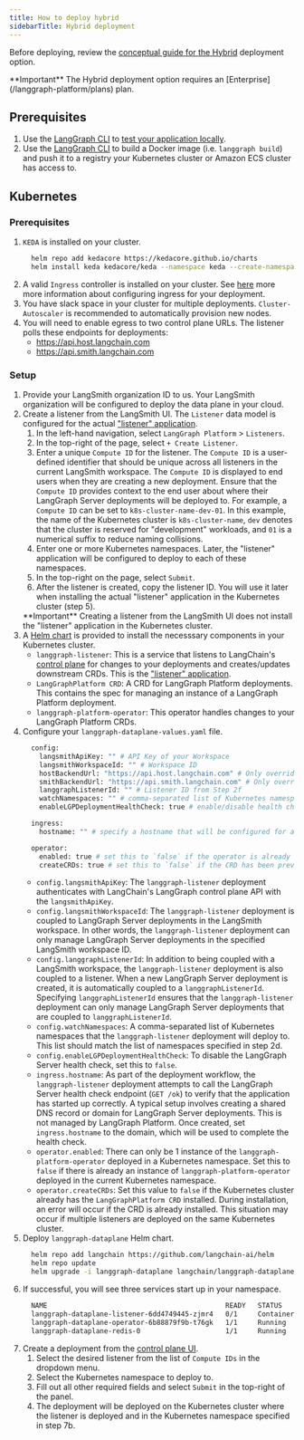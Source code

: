 ```yaml
---
title: How to deploy hybrid
sidebarTitle: Hybrid deployment
---
```

Before deploying, review the [conceptual guide for the Hybrid](/langgraph-platform/hybrid) deployment option.

<Info>
**Important**
The Hybrid deployment option requires an [Enterprise](/langgraph-platform/plans) plan.
</Info>

## Prerequisites

1. Use the [LangGraph CLI](/langgraph-platform/langgraph-cli) to [test your application locally](/langgraph-platform/local-server).
2. Use the [LangGraph CLI](/langgraph-platform/langgraph-cli) to build a Docker image (i.e. `langgraph build`) and push it to a registry your Kubernetes cluster or Amazon ECS cluster has access to.

## Kubernetes

### Prerequisites

1. `KEDA` is installed on your cluster.
    ```bash
      helm repo add kedacore https://kedacore.github.io/charts
      helm install keda kedacore/keda --namespace keda --create-namespace
    ```
2. A valid `Ingress` controller is installed on your cluster. See [here](/langsmith/self-host-ingress) more more information about configuring ingress for your deployment.
3. You have slack space in your cluster for multiple deployments. `Cluster-Autoscaler` is recommended to automatically provision new nodes.
4. You will need to enable egress to two control plane URLs. The listener polls these endpoints for deployments:
    - https://api.host.langchain.com
    - https://api.smith.langchain.com

### Setup

1. Provide your LangSmith organization ID to us. Your LangSmith organization will be configured to deploy the data plane in your cloud.
2. Create a listener from the LangSmith UI. The `Listener` data model is configured for the actual ["listener" application](/langgraph-platform/data-plane#”listener”-application).
    1. In the left-hand navigation, select `LangGraph Platform` > `Listeners`.
    2. In the top-right of the page, select `+ Create Listener`.
    3. Enter a unique `Compute ID` for the listener. The `Compute ID` is a user-defined identifier that should be unique across all listeners in the current LangSmith workspace. The `Compute ID` is displayed to end users when they are creating a new deployment. Ensure that the `Compute ID` provides context to the end user about where their LangGraph Server deployments will be deployed to. For example, a `Compute ID` can be set to `k8s-cluster-name-dev-01`. In this example, the name of the Kubernetes cluster is `k8s-cluster-name`, `dev` denotes that the cluster is reserved for "development" workloads, and `01` is a numerical suffix to reduce naming collisions.
    4. Enter one or more Kubernetes namespaces. Later, the "listener" application will be configured to deploy to each of these namespaces.
    5. In the top-right on the page, select `Submit`.
    6. After the listener is created, copy the listener ID. You will use it later when installing the actual "listener" application in the Kubernetes cluster (step 5).
    <Info>
    **Important**
    Creating a listener from the LangSmith UI does not install the "listener" application in the Kubernetes cluster.
    </Info>
3. A [Helm chart](https://github.com/langchain-ai/helm/tree/main/charts/langgraph-dataplane) is provided to install the necesssary components in your Kubernetes cluster.
    - `langgraph-listener`: This is a service that listens to LangChain's [control plane](/langgraph-platform/control-plane) for changes to your deployments and creates/updates downstream CRDs. This is the ["listener" application](/langgraph-platform/data-plane#”listener”-application).
    - `LangGraphPlatform CRD`: A CRD for LangGraph Platform deployments. This contains the spec for managing an instance of a LangGraph Platform deployment.
    - `langgraph-platform-operator`: This operator handles changes to your LangGraph Platform CRDs.
4. Configure your `langgraph-dataplane-values.yaml` file.
    ```bash
      config:
        langsmithApiKey: "" # API Key of your Workspace
        langsmithWorkspaceId: "" # Workspace ID
        hostBackendUrl: "https://api.host.langchain.com" # Only override this if on EU
        smithBackendUrl: "https://api.smith.langchain.com" # Only override this if on EU
        langgraphListenerId: "" # Listener ID from Step 2f
        watchNamespaces: "" # comma-separated list of Kubernetes namespaces that the listener and operator will deploy to
        enableLGPDeploymentHealthCheck: true # enable/disable health check step for deployments

      ingress:
        hostname: "" # specify a hostname that will be configured for all deployments

      operator:
        enabled: true # set this to `false` if the operator is already deployed in the current Kubernetes namespace
        createCRDs: true # set this to `false` if the CRD has been previously installed in the current Kubernetes cluster
    ```
    - `config.langsmithApiKey`: The `langgraph-listener` deployment authenticates with LangChain's LangGraph control plane API with the `langsmithApiKey`.
    - `config.langsmithWorkspaceId`: The `langgraph-listener` deployment is coupled to LangGraph Server deployments in the LangSmith workspace. In other words, the `langgraph-listener` deployment can only manage LangGraph Server deployments in the specified LangSmith workspace ID.
    - `config.langgraphListenerId`: In addition to being coupled with a LangSmith workspace, the `langgraph-listener` deployment is also coupled to a listener. When a new LangGraph Server deployment is created, it is automatically coupled to a `langgraphListenerId`. Specifying `langgraphListenerId` ensures that the `langgraph-listener` deployment can only manage LangGraph Server deployments that are coupled to `langgraphListenerId`.
    - `config.watchNamespaces`: A comma-separated list of Kubernetes namespaces that the `langgraph-listener` deployment will deploy to. This list should match the list of namespaces specified in step 2d.
    - `config.enableLGPDeploymentHealthCheck`: To disable the LangGraph Server health check, set this to `false`.
    - `ingress.hostname`: As part of the deployment workflow, the `langgraph-listener` deployment attempts to call the LangGraph Server health check endpoint (`GET /ok`) to verify that the application has started up correctly. A typical setup involves creating a shared DNS record or domain for LangGraph Server deployments. This is not managed by LangGraph Platform. Once created, set `ingress.hostname` to the domain, which will be used to complete the health check.
    - `operator.enabled`: There can only be 1 instance of the `langgraph-platform-operator` deployed in a Kubernetes namespace. Set this to `false` if there is already an instance of `langgraph-platform-operator` deployed in the current Kubernetes namespace.
    - `operator.createCRDs`: Set this value to `false` if the Kubernetes cluster already has the `LangGraphPlatform CRD` installed. During installation, an error will occur if the CRD is already installed. This situation may occur if multiple listeners are deployed on the same Kubernetes cluster.
5. Deploy `langgraph-dataplane` Helm chart.
    ```bash
      helm repo add langchain https://github.com/langchain-ai/helm
      helm repo update
      helm upgrade -i langgraph-dataplane langchain/langgraph-dataplane --values langgraph-dataplane-values.yaml --wait --debug
    ```
6. If successful, you will see three services start up in your namespace.
    ```bash
      NAME                                            READY   STATUS              RESTARTS   AGE
      langgraph-dataplane-listener-6dd4749445-zjmr4   0/1     ContainerCreating   0          26s
      langgraph-dataplane-operator-6b88879f9b-t76gk   1/1     Running             0          26s
      langgraph-dataplane-redis-0                     1/1     Running             0          25s
    ```
7. Create a deployment from the [control plane UI](/langgraph-platform/control-plane#control-plane-ui).
    1. Select the desired listener from the list of `Compute IDs` in the dropdown menu.
    2. Select the Kubernetes namespace to deploy to.
    3. Fill out all other required fields and select `Submit` in the top-right of the panel.
    4. The deployment will be deployed on the Kubernetes cluster where the listener is deployed and in the Kubernetes namespace specified in step 7b.
